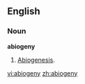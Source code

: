 ==English==

===Noun===
'''abiogeny'''

# {{biology}} [[abiogenesis|Abiogenesis]].

[[vi:abiogeny]]
[[zh:abiogeny]]